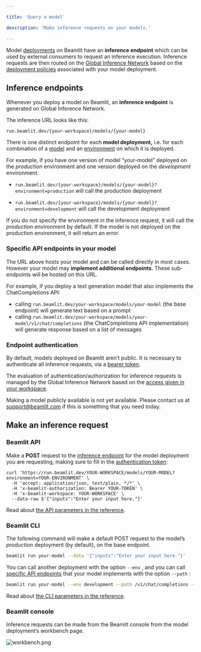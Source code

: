 ```yaml
---

title: 'Query a model'

description: 'Make inference requests on your models.'

---
```


Model [deployments](Model-deployment%2013847e47b1ea8103a274c27cff3de584) on Beamlit have an **inference endpoint** which can be used by external consumers to request an inference execution. Inference requests are then routed on the [Global Inference Network](Global-Inference-Network%2013847e47b1ea8199a2b3fa9c62f9e09e) based on the [deployment policies](Model-deployment) associated with your model deployment. 

## Inference endpoints

Whenever you deploy a model on Beamlit, an **inference endpoint** is generated on Global Inference Network.

The inference URL looks like this:

`run.beamlit.dev/{your-workspace}/models/{your-model}`

There is one distinct endpoint for each **model deployment,** i.e. for each combination of a [model](Model-deployment%2013847e47b1ea8103a274c27cff3de584) and an [environment](../Model-Governance/Environments) on which it is deployed. 

For example, if you have one version of model “your-model” deployed on the *production* environment and one version deployed on the *development* environment:

- `run.beamlit.dev/{your-workspace}/models/{your-model}?environment=production` will call the production deployment

- `run.beamlit.dev/{your-workspace}/models/{your-model}?environment=development` will call the development deployment

If you do not specify the environment in the inference request, it will call the *production* environment by default. If the model is not deployed on the production environment, it will return an error.

### Specific API endpoints in your model

The URL above hosts your model and can be called directly in most cases. However your model may **implement additional endpoints.** These sub-endpoints will be hosted on this URL.

For example, if you deploy a text generation model that also implements the ChatCompletions API:

- calling `run.beamlit.dev/your-workspace/models/your-model` (the base endpoint) will generate text based on a prompt
- calling `run.beamlit.dev/your-workspace/models/your-model/v1/chat/completions` (the ChatCompletions API implementation) will generate response based on a list of messages

### Endpoint authentication

By default, models deployed on Beamlit aren’t public. It is necessary to authenticate all inference requests, via a [bearer token](../Security/Access-tokens).

The evaluation of authentication/authorization for inference requests is managed by the Global Inference Network based on the [access given in your workspace](../Security/Workspace-access-control).

<Info>Making a model publicly available is not yet available. Please contact us at [support@beamlit.com](mailto:support@beamlit.com) if this is something that you need today.</Info>

## Make an inference request

### Beamlit API

Make a **POST** request to the [inference endpoint](Query-a-model%2013847e47b1ea81cead6ce786a80b2a2f) for the model deployment you are requesting, making sure to fill in the [authentication token](Query-a-model):

```
curl 'https://run.beamlit.dev/YOUR-WORKSPACE/models/YOUR-MODEL?environment=YOUR-ENVIRONMENT' \
  -H 'accept: application/json, text/plain, */*' \
  -H 'x-beamlit-authorization: Bearer YOUR-TOKEN' \
  -H 'x-beamlit-workspace: YOUR-WORKSPACE' \
  --data-raw $'{"inputs":"Enter your input here."}'
```

Read about [the API parameters in the reference](https://docs.beamlit.com/api-reference/inference).

### Beamlit CLI

The following command will make a default POST request to the model’s *production* deployment (by default), on the base endpoint.

```bash
beamlit run your-model --data '{"inputs":"Enter your input here."}'
```

You can call another deployment with the option `--env` , and you can call [specific API endpoints](Query-a-model) that your model implements with the option `--path` :

```bash
beamlit run your-model --env development --path /v1/chat/completions --data '{"inputs":"Hello there!"}' 
```

Read about [the CLI parameters in the reference](https://docs.beamlit.com/cli-reference/beamlit_run).

### Beamlit console

Inference requests can be made from the Beamlit console from the model deployment’s workbench page.

![workbench.png](Query-a-model/workbench.png)